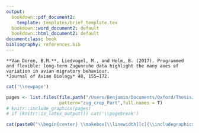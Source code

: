 ```yaml
---
output:
  bookdown::pdf_document2:
    template: templates/brief_template.tex
  bookdown::word_document2: default
  bookdown::html_document2: default
documentclass: book
bibliography: references.bib
---
```


\part{The innate migratory program}

```block
**Van Doren, B.M.**, Liedvogel, M., and Helm, B. (2017). Programmed and flexible: long-term Zugunruhe data highlight the many axes of variation in avian migratory behaviour.  
*Journal of Avian Biology* 48, 155–172.
```

<!-- 
Notes for adding an opening quote in PDF output:
i) add the reference for the quote with the chunk option quote_author="my author name",
ii) include=knitr::opts_knit$get('rmarkdown.pandoc.to') == 'latex' means that these quotes are only included when output is latex (in HTML output, it would appear by the end of the previous page)
iii) You can't use markdown syntax inside chunk options, so if you want to e.g. italicise a book name in the quote reference use a 'text reference': Create a named piece of text with '(ref:label-name) My text', then link to this in the chunk option with quote_author='(ref:label-name)'
-->

<!-- # Migratory behaviour of stonechats in a common garden {#stonechats} -->

\hypertarget{stonechats}{
\chapter[Migratory behavior of stonechats in a common garden]{Migratory behavior of stonechats\\in a common garden}\label{stonechats}}

<!-- # Programmed and flexible: long-term *Zugunruhe* data highlight the many axes of variation in avian migratory behaviour {#programmed-and-flexible} -->
<!-- \chaptermark{Axes of variation in migratory restlessness} -->
<!-- \chaptermark{Quantifying migratory behaviour in a common garden} -->

<!-- \begin{flushright} -->
<!-- \textbf{\textit{Journal of Avian Biology} 48:155--172 (2017)} -->
<!-- \end{flushright} -->

<!-- ```{block type='flushright'} -->
<!-- **Van Doren, B.M.**, Liedvogel, M., and Helm, B. (2017). Programmed and flexible: long-term Zugunruhe data highlight the many axes of variation in avian migratory behaviour. *Journal of Avian Biology* 48, 155–172. -->
<!-- ``` -->


```r
cat('\\newpage')
```

<!-- ```{r zug,  out.width = "100%", message=F, echo=F, fig.align='center'} -->
<!-- pages <- list.files(file.path("pdf_chapters/zug"), -->
<!--                     pattern="zug_crop_Part",full.names = T) -->
<!-- library(stringr) -->
<!-- knitr::include_graphics(pages) -->
<!-- # if (knitr::is_latex_output()) cat('\\pagebreak') -->

<!-- # cat(str_c("\\makebox[\\linewidth][c]{\\includegraphics{", pages, "}}")) -->

<!-- ``` -->

```r
pages <- list.files(file.path("/Users/Benjamin/Documents/Oxford/Thesis/oxforddown/pdf_chapters/zug"),
                    pattern="zug_crop_Part",full.names = T)
# knitr::include_graphics(pages)
# if (knitr::is_latex_output()) cat('\\pagebreak')

cat(paste0("\\begin{center} \\makebox[\\linewidth][c]{\\includegraphics[width=1.15\\linewidth]{", pages, "}} \\end{center} \\newpage \n"))

```


<!-- ```{r zug-supp,   out.width = "100%", message=F, echo=F, fig.align='center'} -->
<!-- pages <- list.files(file.path("pdf_chapters/zug"),pattern="zug_supp_crop_Part",full.names = T) -->

<!-- knitr::include_graphics(pages) -->
<!-- ``` -->


<!-- ```{r zug-supp, echo=F, results='asis'} -->
<!-- pages <- list.files(file.path("/Users/Benjamin/Documents/Oxford/Thesis/oxforddown/pdf_chapters/zug"),pattern="zug_supp_crop_Part",full.names = T) -->

<!-- cat(paste0("\\begin{center} \\includegraphics[width=1\\linewidth]{",pages,"} \\end{center} \\newpage \n")) -->
<!-- ``` -->

